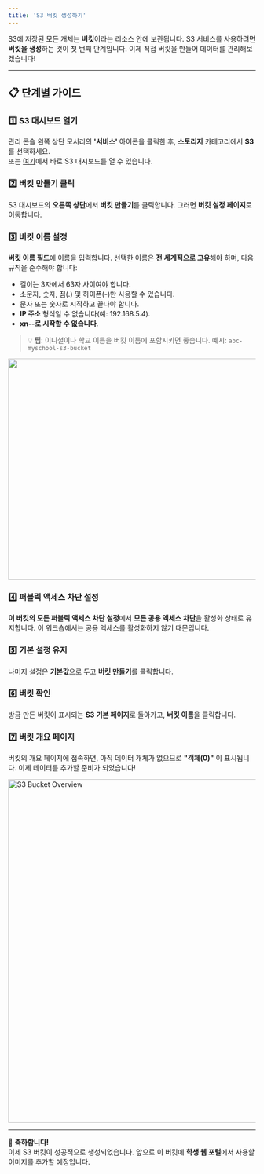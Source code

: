 ```yaml
---
title: 'S3 버킷 생성하기'
---
```


S3에 저장된 모든 개체는 **버킷**이라는 리소스 안에 보관됩니다. S3 서비스를 사용하려면 **버킷을 생성**하는 것이 첫 번째 단계입니다. 이제 직접 버킷을 만들어 데이터를 관리해보겠습니다!

---

## 📋 단계별 가이드

### 1️⃣ **S3 대시보드 열기**
관리 콘솔 왼쪽 상단 모서리의 **'서비스'** 아이콘을 클릭한 후, **스토리지** 카테고리에서 **S3**를 선택하세요.  
또는 [여기](https://ap-northeast-2.console.aws.amazon.com/s3/home?region=ap-northeast-2)에서 바로 S3 대시보드를 열 수 있습니다.

### 2️⃣ **버킷 만들기 클릭**
S3 대시보드의 **오른쪽 상단**에서 **버킷 만들기**를 클릭합니다. 그러면 **버킷 설정 페이지**로 이동합니다.

### 3️⃣ **버킷 이름 설정**
**버킷 이름 필드**에 이름을 입력합니다. 선택한 이름은 **전 세계적으로 고유**해야 하며, 다음 규칙을 준수해야 합니다:

- 길이는 3자에서 63자 사이여야 합니다.
- 소문자, 숫자, 점(.) 및 하이픈(-)만 사용할 수 있습니다.
- 문자 또는 숫자로 시작하고 끝나야 합니다.
- **IP 주소** 형식일 수 없습니다(예: 192.168.5.4).
- **xn--로 시작할 수 없습니다**.

> 💡 **팁**: 이니셜이나 학교 이름을 버킷 이름에 포함시키면 좋습니다. 예시: `abc-myschool-s3-bucket`

<img src="https://github.com/user-attachments/assets/c422905c-0403-4c40-b212-d27552906960" width="600" height="450"/>

### 4️⃣ **퍼블릭 액세스 차단 설정**
**이 버킷의 모든 퍼블릭 액세스 차단 설정**에서 **모든 공용 액세스 차단**을 활성화 상태로 유지합니다. 이 워크숍에서는 공용 액세스를 활성화하지 않기 때문입니다.

### 5️⃣ **기본 설정 유지**
나머지 설정은 **기본값**으로 두고 **버킷 만들기**를 클릭합니다.

### 6️⃣ **버킷 확인**
방금 만든 버킷이 표시되는 **S3 기본 페이지**로 돌아가고, **버킷 이름**을 클릭합니다.

### 7️⃣ **버킷 개요 페이지**
버킷의 개요 페이지에 접속하면, 아직 데이터 개체가 없으므로 **"객체(0)"** 이 표시됩니다. 이제 데이터를 추가할 준비가 되었습니다!

<img width="700" alt="S3 Bucket Overview" src="https://github.com/user-attachments/assets/8cdb9707-fcce-458e-9dd5-93aded50072f"/>

---

🎉 **축하합니다!**  
이제 S3 버킷이 성공적으로 생성되었습니다. 앞으로 이 버킷에 **학생 웹 포털**에서 사용할 이미지를 추가할 예정입니다.
